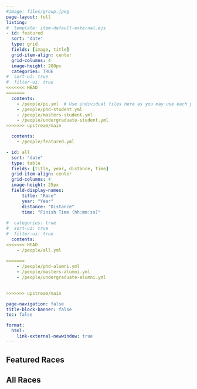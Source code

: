 ```yaml
---
#image: files/group.jpeg
page-layout: full
listing:  
#  template: item-default-external.ejs
- id: featured
  sort: "date"
  type: grid
  fields: [image, title]
  grid-item-align: center
  grid-columns: 4
  image-height: 200px
  categories: TRUE
#  sort-ui: true
#  filter-ui: true
<<<<<<< HEAD
=======
  contents: 
    - /people/pi.yml  # Use individual files here as you may use each person at different occasions such as events, news.
    - /people/phd-student.yml
    - /people/masters-student.yml
    - /people/undergraduate-student.yml
>>>>>>> upstream/main

  contents: 
    - /people/featured.yml

- id: all
  sort: "date"
  type: table
  fields: [title, year, distance, time]
  grid-item-align: center  
  grid-columns: 4
  image-height: 25px
  field-display-names: 
      title: "Race"
      year: "Year"
      distance: "Distance"
      time: "Finish Time (hh:mm:ss)"
     
#  categories: true
#  sort-ui: true
#  filter-ui: true
  contents: 
<<<<<<< HEAD
    - /people/all.yml
    
=======
    - /people/phd-alumni.yml
    - /people/masters-alumni.yml
    - /people/undergraduate-alumni.yml

 
>>>>>>> upstream/main

page-navigation: false
title-block-banner: false
toc: false

format:
  html:
    link-external-newwindow: true
---
```



## Featured Races

:::{#featured}
:::


## All Races

:::{#all}
:::

